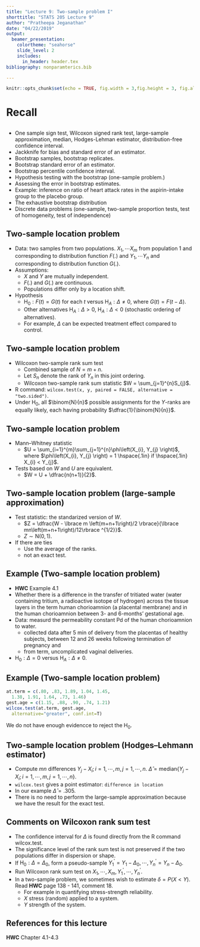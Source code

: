 ```yaml
---
title: "Lecture 9: Two-sample problem I"
shorttitle: "STATS 205 Lecture 9"
author: "Pratheepa Jeganathan"
date: "04/22/2019"
output: 
  beamer_presentation:
    colortheme: "seahorse"
    slide_level: 2
    includes:
      in_header: header.tex
bibliography: nonparamterics.bib

---
```


```r
knitr::opts_chunk$set(echo = TRUE, fig.width = 3,fig.height = 3, fig.align="center",message=FALSE, warning=FALSE)
```

#  Recall

##
- One sample sign test, Wilcoxon signed rank test, large-sample approximation, median, Hodges-Lehman estimator, distribution-free confidence interval.
- Jackknife for bias and standard error of an estimator.
- Bootstrap samples, bootstrap replicates.
- Bootstrap standard error of an estimator.
- Bootstrap percentile confidence interval.
- Hypothesis testing with the bootstrap (one-sample problem.)
- Assessing the error in bootstrap estimates.
- Example: inference on ratio of heart attack rates in the aspirin-intake group to the placebo group.
- The exhaustive bootstrap distribution
- Discrete data problems (one-sample, two-sample proportion tests, test of homogeneity, test of independence)


## Two-sample location problem

- Data: two samples from two populations. $X_{1}, \cdots X_{m}$ from population 1 and corresponding to distribution function $F\left(.\right)$ and $Y_{1}, \cdots Y_{n}$ and corresponding to distribution function $G\left(.\right)$.
- Assumptions:
    - $X$ and $Y$ are mutually independent.
    - $F\left(.\right)$ and $G\left(.\right)$ are continuous.
    - Populations differ only by a location shift.
- Hypothesis 
    - $\text{H}_{0}: F\left(t\right) = G\left(t\right)$ for each $t$ versus $\text{H}_{A}: \Delta \neq 0$, where $G\left(t\right) = F\left(t - \Delta\right)$.
    - Other alternatives $\text{H}_{A}: \Delta > 0$, $\text{H}_{A}: \Delta < 0$ (stochastic ordering of alternatives).
    - For example, $\Delta$ can be expected treatment effect compared to control.

## Two-sample location problem

- Wilcoxon two-sample rank sum test
    - Combined sample of $N = m+n$.
    - Let $S_{n}$ denote the rank of $Y_{n}$ in this joint ordering.
    - Wilcoxon two-sample rank sum statistic $W = \sum_{j=1}^{n}S_{j}$.
- R command: `wilcox.test(x, y, paired = FALSE, alternative = "two.sided")`.
- Under $\text{H}_{0}$, all $\binom{N}{n}$ possible assignments for the $Y$-ranks are equally likely, each having probability $\dfrac{1}{\binom{N}{n}}$.

## Two-sample location problem
- Mann–Whitney statistic
    - $U = \sum_{i=1}^{m}\sum_{j=1}^{n}\phi\left(X_{i}, Y_{j} \right)$, where $\phi\left(X_{i}, Y_{j} \right) = 1 \hspace{.1in} if \hspace{.1in} X_{i} < Y_{j}$.
- Tests based on $W$ and $U$ are equivalent.
    - $W = U + \dfrac{n(n+1)}{2}$.
    
## Two-sample location problem (large-sample approximation)

- Test statistic: the standarized version of $W$.
    - $Z = \dfrac{W - \lbrace m \left(m+n+1\right)/2 \rbrace}{\lbrace mn\left(m+n+1\right)/12\rbrace ^{1/2}}$.
    - $Z \sim \text{N}\left(0, 1\right)$.
- If there are ties
    - Use the average of the ranks.
    - not an exact test.

## Example (Two-sample location problem)
- **HWC** Example 4.1
- Whether there is a difference in the transfer of tritiated water (water containing tritium, a radioactive isotope of hydrogen) across the tissue layers in the term human chorioamnion (a placental membrane) and in the human chorioamnion between 3- and 6-months’ gestational age.
- Data: measurd the permeability constant Pd of the human chorioamnion to water. 
    - collected data after 5 min of delivery from the placentas of healthy subjects, between 12 and 26 weeks following termination of pregnancy and 
    - from term, uncomplicated vaginal deliveries.
- $\text{H}_{0}: \Delta = 0$ versus $\text{H}_{A}: \Delta \neq 0$.

## Example (Two-sample location problem)
```r
at.term = c(.80, .83, 1.89, 1.04, 1.45, 
  1.38, 1.91, 1.64, .73, 1.46)
gest.age = c(1.15, .88, .90, .74, 1.21)
wilcox.test(at.term, gest.age, 
  alternative="greater", conf.int=T)
```

We do not have enough evidencce to reject the $\text{H}_{0}$.

## Two-sample location problem (Hodges–Lehmann estimator)

- Compute $mn$ differences $Y_{j}- X_{i}; i = 1, \cdots, m, j = 1, \cdots, n$. $\hat{\Delta} = \text{median}\lbrace Y_{j}- X_{i}; i = 1, \cdots, m, j = 1, \cdots, n\rbrace$.
- `wilcox.test` gives a point estimator: `difference in location`
- In our example $\hat{\Delta} = .305$.
- There is no need to perform the large-sample approximation because we have the result for the exact test.

## Comments on Wilcoxon rank sum test

- The confidence interval for $\Delta$ is found directly from the R command wilcox.test.
- The significance level of the rank sum test is not preserved if the two populations differ in dispersion or shape.
- If $\text{H}_{0}: \Delta = \Delta_{0}$, form a pseudo-sample $Y^{'}_{1} = Y_{1} - \Delta_{0}, \cdots, Y^{'}_{n} = Y_{n} - \Delta_{0}$.
- Run Wilcoxon rank sum test on $X_{1}, \cdots, X_{m}, Y^{'}_{1}, \cdots, Y^{'}_{n}$.
- In a two-sample problem, we sometimes wish to estimate $\delta = P\left( X < Y\right)$. Read **HWC** page 138 - 141, comment 18.
    - For example in quantifying stress-strength reliability.
    - $X$ stress (random) applied to a system.
    - $Y$ strength of the system.

##  References for this lecture

**HWC** Chapter 4.1-4.3

<!-- Homework problem: Page 133, problem 1 (rank sum test - large-sample approximation) -->

<!-- Homework problem: Page 134, problem 5 (rank sum test - Wilcoxon) -->

<!-- Homework problem: Page 141, problem 21 (estimate $\delta$ and confidence interval for $\delta$). -->